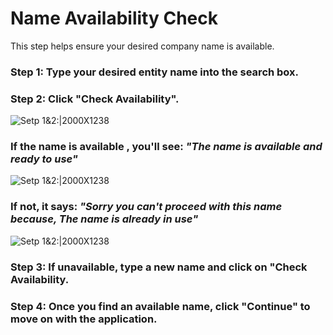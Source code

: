 # Name Availability Check
This step helps ensure your desired company name is available.

###  Step 1: Type your desired entity name into the search box.

###  Step 2: Click "Check Availability".

![Setp 1&2:|2000X1238](/priv-limited7.png)

###  If the name is available , you'll see: ***"The name is available and ready to use"***

![Setp 1&2:|2000X1238](/priv-limited8.png)

###  If not, it says: *"Sorry you can't proceed with this name because, The name is already in use"*

![Setp 1&2:|2000X1238](/priv-limited9.png)

###  Step 3: If unavailable, type a new name and click on "Check Availability.

###  Step 4: Once you find an available name, click "Continue" to move on with the application.

